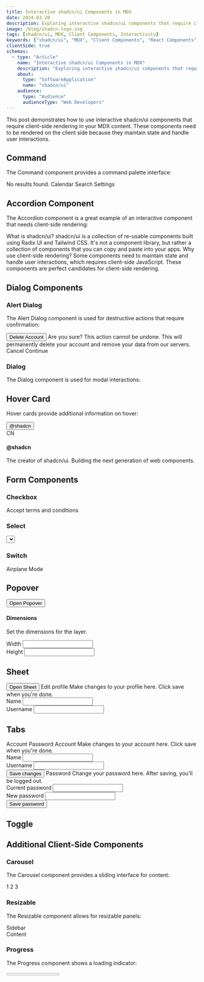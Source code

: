 ```yaml
---
title: Interactive shadcn/ui Components in MDX
date: 2024-03-20
description: Exploring interactive shadcn/ui components that require client-side rendering in MDX
image: /blog/shadcn-logo.svg
tags: [shadcn/ui, MDX, Client Components, Interactivity]
keywords: ["shadcn/ui", "MDX", "Client Components", "React Components", "Interactive UI", "Web Development", "Component Library"]
clientSide: true
schemas:
  - type: "Article"
    name: "Interactive shadcn/ui Components in MDX"
    description: "Exploring interactive shadcn/ui components that require client-side rendering in MDX"
    about:
      type: "SoftwareApplication"
      name: "shadcn/ui"
    audience:
      type: "Audience"
      audienceType: "Web Developers"
---
```



This post demonstrates how to use interactive shadcn/ui components that require client-side rendering in your MDX content. These components need to be rendered on the client side because they maintain state and handle user interactions.

## Command

The Command component provides a command palette interface:

<div className="relative w-full max-w-[600px] mx-auto">
  <Command className="w-full">
    <CommandInput placeholder="Type a command or search..." />
    <CommandList>
      <CommandEmpty>No results found.</CommandEmpty>
      <CommandGroup heading="Suggestions">
        <CommandItem>Calendar</CommandItem>
        <CommandItem>Search</CommandItem>
        <CommandItem>Settings</CommandItem>
      </CommandGroup>
    </CommandList>
  </Command>
</div>

## Accordion Component

The Accordion component is a great example of an interactive component that needs client-side rendering:

<Accordion type="single" collapsible>
  <AccordionItem value="item-1">
    <AccordionTrigger>What is shadcn/ui?</AccordionTrigger>
    <AccordionContent>
      shadcn/ui is a collection of re-usable components built using Radix UI and Tailwind CSS. It's not a component library, but rather a collection of components that you can copy and paste into your apps.
    </AccordionContent>
  </AccordionItem>
  <AccordionItem value="item-2">
    <AccordionTrigger>Why use client-side rendering?</AccordionTrigger>
    <AccordionContent>
      Some components need to maintain state and handle user interactions, which requires client-side JavaScript. These components are perfect candidates for client-side rendering.
    </AccordionContent>
  </AccordionItem>
</Accordion>

## Dialog Components

### Alert Dialog

The Alert Dialog component is used for destructive actions that require confirmation:

<AlertDialog>
  <AlertDialogTrigger asChild>
    <Button variant="outline">Delete Account</Button>
  </AlertDialogTrigger>
  <AlertDialogContent>
    <AlertDialogHeader>
      <AlertDialogTitle>Are you sure?</AlertDialogTitle>
      <AlertDialogDescription>
        This action cannot be undone. This will permanently delete your account and remove your data from our servers.
      </AlertDialogDescription>
    </AlertDialogHeader>
    <AlertDialogFooter>
      <AlertDialogCancel>Cancel</AlertDialogCancel>
      <AlertDialogAction>Continue</AlertDialogAction>
    </AlertDialogFooter>
  </AlertDialogContent>
</AlertDialog>

### Dialog

The Dialog component is used for modal interactions:

<Dialog>
  <DialogTrigger asChild>
    <Button variant="outline">Open Dialog</Button>
  </DialogTrigger>
  <DialogContent>
    <DialogHeader>
      <DialogTitle>Edit Profile</DialogTitle>
      <DialogDescription>
        Make changes to your profile here. Click save when you're done.
      </DialogDescription>
    </DialogHeader>
    <div className="grid gap-4 py-4">
      <div className="grid grid-cols-4 items-center gap-4">
        <Label htmlFor="name" className="text-right">
          Name
        </Label>
        <Input id="name" defaultValue="John Doe" className="col-span-3" />
      </div>
      <div className="grid grid-cols-4 items-center gap-4">
        <Label htmlFor="username" className="text-right">
          Username
        </Label>
        <Input id="username" defaultValue="@johndoe" className="col-span-3" />
      </div>
    </div>
    <DialogFooter>
      <Button type="submit">Save changes</Button>
    </DialogFooter>
  </DialogContent>
</Dialog>

## Hover Card

Hover cards provide additional information on hover:

<HoverCard>
  <HoverCardTrigger asChild>
    <Button variant="link">@shadcn</Button>
  </HoverCardTrigger>
  <HoverCardContent className="w-80">
    <div className="flex justify-between space-x-4">
      <Avatar>
        <AvatarImage src="https://github.com/shadcn.png" />
        <AvatarFallback>CN</AvatarFallback>
      </Avatar>
      <div className="space-y-1">
        <h4 className="text-sm font-semibold">@shadcn</h4>
        <div className="text-sm">
          The creator of shadcn/ui. Building the next generation of web components.
        </div>
      </div>
    </div>
  </HoverCardContent>
</HoverCard>

## Form Components

### Checkbox

<Checkbox id="terms" />
<Label htmlFor="terms">Accept terms and conditions</Label>

### Select

<Select>
  <SelectTrigger className="w-[180px]">
    <SelectValue placeholder="Select a fruit" />
  </SelectTrigger>
  <SelectContent>
    <SelectItem value="apple">Apple</SelectItem>
    <SelectItem value="banana">Banana</SelectItem>
    <SelectItem value="orange">Orange</SelectItem>
  </SelectContent>
</Select>

### Switch

<div className="flex items-center space-x-2">
  <Switch id="airplane-mode" />
  <Label htmlFor="airplane-mode">Airplane Mode</Label>
</div>

## Popover

<Popover>
  <PopoverTrigger asChild>
    <Button variant="outline">Open Popover</Button>
  </PopoverTrigger>
  <PopoverContent className="w-80">
    <div className="grid gap-4">
      <div className="space-y-2">
        <h4 className="font-medium leading-none">Dimensions</h4>
        <p className="text-sm text-muted-foreground">
          Set the dimensions for the layer.
        </p>
      </div>
      <div className="grid gap-2">
        <div className="grid grid-cols-3 items-center gap-4">
          <Label htmlFor="width">Width</Label>
          <Input
            id="width"
            defaultValue="100%"
            className="col-span-2 h-8"
          />
        </div>
        <div className="grid grid-cols-3 items-center gap-4">
          <Label htmlFor="height">Height</Label>
          <Input
            id="height"
            defaultValue="25px"
            className="col-span-2 h-8"
          />
        </div>
      </div>
    </div>
  </PopoverContent>
</Popover>

## Sheet

<Sheet>
  <SheetTrigger asChild>
    <Button variant="outline">Open Sheet</Button>
  </SheetTrigger>
  <SheetContent>
    <SheetHeader>
      <SheetTitle>Edit profile</SheetTitle>
      <SheetDescription>
        Make changes to your profile here. Click save when you're done.
      </SheetDescription>
    </SheetHeader>
    <div className="grid gap-4 py-4">
      <div className="grid grid-cols-4 items-center gap-4">
        <Label htmlFor="name" className="text-right">
          Name
        </Label>
        <Input id="name" defaultValue="John Doe" className="col-span-3" />
      </div>
      <div className="grid grid-cols-4 items-center gap-4">
        <Label htmlFor="username" className="text-right">
          Username
        </Label>
        <Input id="username" defaultValue="@johndoe" className="col-span-3" />
      </div>
    </div>
  </SheetContent>
</Sheet>

## Tabs

<Tabs defaultValue="account" className="w-full">
  <TabsList>
    <TabsTrigger value="account">Account</TabsTrigger>
    <TabsTrigger value="password">Password</TabsTrigger>
  </TabsList>
  <TabsContent value="account">
    <Card>
      <CardHeader>
        <CardTitle>Account</CardTitle>
        <CardDescription>
          Make changes to your account here. Click save when you're done.
        </CardDescription>
      </CardHeader>
      <CardContent className="space-y-2">
        <div className="space-y-1">
          <Label htmlFor="name">Name</Label>
          <Input id="name" defaultValue="John Doe" />
        </div>
        <div className="space-y-1">
          <Label htmlFor="username">Username</Label>
          <Input id="username" defaultValue="@johndoe" />
        </div>
      </CardContent>
      <CardFooter>
        <Button>Save changes</Button>
      </CardFooter>
    </Card>
  </TabsContent>
  <TabsContent value="password">
    <Card>
      <CardHeader>
        <CardTitle>Password</CardTitle>
        <CardDescription>
          Change your password here. After saving, you'll be logged out.
        </CardDescription>
      </CardHeader>
      <CardContent className="space-y-2">
        <div className="space-y-1">
          <Label htmlFor="current">Current password</Label>
          <Input id="current" type="password" />
        </div>
        <div className="space-y-1">
          <Label htmlFor="new">New password</Label>
          <Input id="new" type="password" />
        </div>
      </CardContent>
      <CardFooter>
        <Button>Save password</Button>
      </CardFooter>
    </Card>
  </TabsContent>
</Tabs>

## Toggle

<ToggleDemo />

## Additional Client-Side Components

### Carousel

The Carousel component provides a sliding interface for content:

<Carousel>
    <CarouselContent>
      <CarouselItem>
        <Card>
          <CardContent className="flex aspect-square items-center justify-center p-6">
            <span className="text-4xl font-semibold">1</span>
          </CardContent>
        </Card>
      </CarouselItem>
      <CarouselItem>
        <Card>
          <CardContent className="flex aspect-square items-center justify-center p-6">
            <span className="text-4xl font-semibold">2</span>
          </CardContent>
        </Card>
      </CarouselItem>
      <CarouselItem>
        <Card>
          <CardContent className="flex aspect-square items-center justify-center p-6">
            <span className="text-4xl font-semibold">3</span>
          </CardContent>
        </Card>
      </CarouselItem>
    </CarouselContent>
    <CarouselPrevious />
    <CarouselNext />
  </Carousel>

### Resizable

The Resizable component allows for resizable panels:

<ResizablePanelGroup direction="horizontal">
  <ResizablePanel defaultSize={25}>
    <div className="flex h-[200px] items-center justify-center p-6">
      <span className="font-semibold">Sidebar</span>
    </div>
  </ResizablePanel>
  <ResizableHandle />
  <ResizablePanel defaultSize={75}>
    <div className="flex h-[200px] items-center justify-center p-6">
      <span className="font-semibold">Content</span>
    </div>
  </ResizablePanel>
</ResizablePanelGroup>

### Progress

The Progress component shows a loading indicator:

<Progress value={33} className="w-full" />

### Code Snippet

The CodeSnippet component provides syntax highlighting:

<CodeSnippet 
  language="js" 
  code={`function Welcome() {
  return <h1>Hello, world!</h1>;
}`} 
/>

### Chart


The Chart component provides data visualization:


<Chart
  config={{
    sales: {
      label: "Sales",
      theme: {
        light: "hsl(222.2 84% 4.9%)",
        dark: "hsl(210 40% 98%)"
      }
    },
    revenue: {
      label: "Revenue",
      theme: {
        light: "hsl(221.2 83.2% 53.3%)",
        dark: "hsl(217.2 91.2% 59.8%)"
      }
    }
  }}
>

  <LineChart
    width={600}
    height={300}
    data={[
      { month: "Jan", sales: 100, revenue: 200 },
      { month: "Feb", sales: 120, revenue: 250 },
      { month: "Mar", sales: 140, revenue: 300 },
      { month: "Apr", sales: 160, revenue: 350 },
      { month: "May", sales: 180, revenue: 400 },
      { month: "Jun", sales: 200, revenue: 450 }
    ]}
    margin={{ top: 5, right: 30, left: 20, bottom: 5 }}
  >
    <CartesianGrid strokeDasharray="3 3" />
    
    <XAxis 
      dataKey="month"
      hide={false}
      axisLine={{ stroke: 'currentColor' }}
      tickLine={{ stroke: 'currentColor' }}
    />
    <YAxis 
      yAxisId="left"
      hide={false}
      axisLine={{ stroke: 'currentColor' }}
      tickLine={{ stroke: 'currentColor' }}
      label={{ value: 'Sales', angle: -90, position: 'insideLeft' }}
    />

    <YAxis 
      yAxisId="right"
      orientation="right"
      hide={false}
      axisLine={{ stroke: 'currentColor' }}
      tickLine={{ stroke: 'currentColor' }}
      label={{ value: 'Revenue', angle: 90, position: 'insideRight' }}
    />

    <RechartsTooltip />
    
    <RechartsLegend />
    
    <Line
      yAxisId="left"
      type="monotone"
      dataKey="sales"
      stroke="var(--color-sales)"
      name="Sales"
      dot={{ r: 4 }}
      activeDot={{ r: 6 }}
    />
    
    <Line
      yAxisId="right"
      type="monotone"
      dataKey="revenue"
      stroke="var(--color-revenue)"
      name="Revenue"
      dot={{ r: 4 }}
      activeDot={{ r: 6 }}
    />
  </LineChart>
</Chart>

### Image

The Image component provides optimized image loading:

<Image
  src="https://images.unsplash.com/photo-1588345921523-c2dcdb7f1dcd?w=800&dpr=2&q=80"
  alt="Photo by Drew Beamer"
  width={800}
  height={450}
  className="rounded-md"
/>

### Collapsible

The Collapsible component provides expandable/collapsible content:

<Collapsible>
  <CollapsibleTrigger className="flex items-center gap-2">
    <span>Click to expand</span>
    <ChevronDown className="h-4 w-4" />
  </CollapsibleTrigger>
  <CollapsibleContent>
    <div className="rounded-lg border p-4">
      <h4 className="mb-2 font-medium">Collapsible Content</h4>
      <span className="text-sm text-muted-foreground">
        This content can be expanded and collapsed.
      </span>
    </div>
  </CollapsibleContent>
</Collapsible>

### Toast

The Toast component provides notifications:

<ToastWrapper />

### Tooltip

The Tooltip component provides additional information on hover:

<Tooltip>
  <TooltipTrigger asChild>
    <Button variant="outline">Hover me</Button>
  </TooltipTrigger>
  <TooltipContent>
    <p>This is a tooltip message</p>
  </TooltipContent>
</Tooltip>

### Navigation Menu

The NavigationMenu component provides a dropdown navigation interface:

<NavigationMenu>
  <NavigationMenuList>
    <NavigationMenuItem>
      <NavigationMenuTrigger>Getting Started</NavigationMenuTrigger>
      <NavigationMenuContent>
        <ul className="grid gap-3 p-6 md:w-[400px] lg:w-[500px] lg:grid-cols-[.75fr_1fr]">
          <li className="row-span-3">
            <NavigationMenuLink asChild>
              <a
                className="flex h-full w-full select-none flex-col justify-end rounded-md bg-gradient-to-b from-muted/50 to-muted p-6 no-underline outline-none focus:shadow-md"
                href="/"
              >
                <div className="mb-2 mt-4 text-lg font-medium">
                  shadcn/ui
                </div>
                <div className="text-sm leading-tight text-muted-foreground">
                  Beautifully designed components built with Radix UI and Tailwind CSS.
                </div>
              </a>
            </NavigationMenuLink>
          </li>
          <li>
            <NavigationMenuLink asChild>
              <a
                className="block select-none space-y-1 rounded-md p-3 leading-none no-underline outline-none transition-colors hover:bg-accent hover:text-accent-foreground focus:bg-accent focus:text-accent-foreground"
                href="/resources"
              >
                <div className="text-sm font-medium leading-none">Documentation</div>
                <div className="line-clamp-2 text-sm leading-snug text-muted-foreground">
                  Learn how to use shadcn/ui components in your project.
                </div>
              </a>
            </NavigationMenuLink>
          </li>
        </ul>
      </NavigationMenuContent>
    </NavigationMenuItem>
  </NavigationMenuList>
</NavigationMenu>

### Pagination

The Pagination component provides navigation between pages:

<Pagination>
  <PaginationContent>
    <PaginationItem>
      <PaginationPrevious href="#" />
    </PaginationItem>
    <PaginationItem>
      <PaginationLink href="#">1</PaginationLink>
    </PaginationItem>
    <PaginationItem>
      <PaginationLink href="#" isActive>2</PaginationLink>
    </PaginationItem>
    <PaginationItem>
      <PaginationLink href="#">3</PaginationLink>
    </PaginationItem>
    <PaginationItem>
      <PaginationNext href="#" />
    </PaginationItem>
  </PaginationContent>
</Pagination>

### Radio Group

The RadioGroup component provides a set of radio buttons:

<RadioGroup defaultValue="option-one">
  <div className="flex items-center space-x-2">
    <RadioGroupItem value="option-one" id="option-one" />
    <Label htmlFor="option-one">Option One</Label>
  </div>
  <div className="flex items-center space-x-2">
    <RadioGroupItem value="option-two" id="option-two" />
    <Label htmlFor="option-two">Option Two</Label>
  </div>
</RadioGroup>

### Slider

The Slider component provides a range input:

<div className="space-y-4">
  <div className="flex items-center justify-between">
    <Label htmlFor="volume">Volume</Label>
    <span className="text-sm text-muted-foreground" id="volume-value">50%</span>
  </div>
  <Slider
    id="volume"
    defaultValue={[50]}
    max={100}
    step={1}
    className="w-full"
    onValueChange={(value) => {
      const volumeValue = document.getElementById('volume-value')
      if (volumeValue) {
        volumeValue.textContent = `${value[0]}%`
      }
    }}
  />
</div>

### Toggle Group

The ToggleGroup component provides a set of toggle buttons:

<ToggleGroup type="single" defaultValue="bold">
  <ToggleGroupItem value="bold" aria-label="Toggle bold">
    <span className="font-bold">B</span>
  </ToggleGroupItem>
  <ToggleGroupItem value="italic" aria-label="Toggle italic">
    <span className="italic">I</span>
  </ToggleGroupItem>
  <ToggleGroupItem value="underline" aria-label="Toggle underline">
    <span className="underline">U</span>
  </ToggleGroupItem>
</ToggleGroup>

### Aspect Ratio

The AspectRatio component maintains a consistent width/height ratio:

<div className="relative mb-12 w-full max-w-[800px] mx-auto">
  <AspectRatio ratio={16 / 9} className="w-full">
    <img
      src="https://images.unsplash.com/photo-1588345921523-c2dcdb7f1dcd?w=800&dpr=2&q=80"
      alt="Photo by Drew Beamer"
      className="rounded-md object-cover w-full h-full"
    />
  </AspectRatio>
</div>

## When to Use Client-Side Rendering

Use client-side rendering for MDX content when:

1. You need interactive components that maintain state
2. Components require user input or event handling
3. You're using components that need to access browser APIs
4. Components need to respond to user interactions in real-time

For static content or components that don't require interactivity, stick with server-side rendering for better performance. 